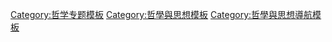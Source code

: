 {{Navbox
| name      = 中国古代哲学
| title     = [[中国哲学]]
| listclass = hlist
| basestyle = background:#cfce99;
| state     = {{{state<includeonly>|collapsed</includeonly>}}}
| groupstyle = text-align:left;
| group1 = 学派
| list1  =
*[[农家]]
*[[儒家]]
*[[道家]]
*[[汉学]]
*[[黄老道]]
*[[法家]]
*[[墨家]]
*[[宋明理学]]
*[[玄学]]
*[[新儒家]]
*[[新道家]]
*[[纵横家]]
*[[名家]]
*[[阴阳家]]
*[[楊朱學派]]
*[[诸子百家]]
*[[三教合流]]

| group2 = [[哲学家]]
| list2  =
*[[孔子]]
*[[孙武|孙子]]
*[[墨子]]
*[[杨朱]]
*[[老子]]
*[[庄子]]
*[[孟子]]
*[[告子]]
*[[许行]]
*[[公孙龙]]
*[[邹衍]]
*[[荀子]]
*[[韩非子]]
*[[邵雍]]
*[[朱熹]]
*[[陆九渊]]
*[[王守仁]]
*[[黄宗羲]]
*[[王夫之]]

| group3 = 概念
| list3  =
*[[道]]
*[[德]]
*{{tsl|en|Fa (philosophy)|法 (哲学)|法}}
*[[兼爱]]
*{{tsl|en|Jing (philosophy)|敬 (哲学)|敬}}
*[[靜坐 (冥想)|静坐]]
*{{tsl|en|Li (Confucianism)|礼 (哲学)|礼}}
*[[天理 (儒家)|理]]
*[[天命]]
*[[氣 (中國)|气]]
*[[情绪|情]]
*[[仁]]
*[[精神|神]]
*{{tsl|en|Si (philosophy)|思 (哲学)|思}}
*{{tsl|en|Ti (philosophy)|体 (哲学)|体}}
*[[天]]
*[[无为 (道家)|无为]]
*[[孝]]
*{{tsl|en|Xin (philosophy)|心 (哲学)|心}}
*{{tsl|en|Nature (philosophy)|自然 (哲学)|性}}
*[[义]]
*[[阴阳]]
*{{tsl|en|Ti (philosophy)|体 (哲学)|用}}
*[[正名]]
*[[自然]]

| group4 = 思辨
| list4 =
* [[天人之辨]]（[[道|天道]]、[[仁|人道]]）
* [[義利之辨]]
* [[人禽之辨]]
* [[夷夏之辨]]（[[華夷秩序]]）
* [[王霸之辨]]（[[王道 (儒家思想)|王道]]、[[霸道]]）
* [[儒法之辨]]
* [[儒墨之辨]]
* [[名實之辨]]
* [[本末之辨]]
* [[有無之辨]]
* [[才性之辨]]
* [[言意之辨]]
* [[古今之辨]]
* [[中外之辨]]（[[国学]]、[[西学]]）
* [[體用之辨]]
* [[內聖外王之辨]]（[[內聖外王]]）

| group5 = 主题
| list5  =
*[[美学]]
*[[认识论]]
*[[伦理学]]
*[[逻辑学]]
*[[形而上学]]
*[[政治哲学]]
*[[社会哲学]]
}}<noinclude>
{{collapsible option}}

<!--分类-->
[[Category:哲学专题模板]]
[[Category:哲學與思想模板]]
[[Category:哲學與思想導航模板]]
</noinclude>
